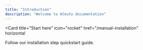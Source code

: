 ```yaml
---
title: "Introduction"
description: "Welcome to Aleuto documentation"
---
```


<Card
  title="Start here"
  icon="rocket"
  href="/manual-installation"
  horizontal
>
  Follow our installation step quickstart guide.
</Card>